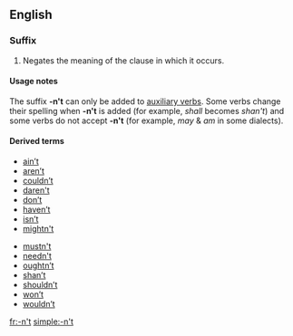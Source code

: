 {{also|not}}
==English==

===Suffix===
{{infl|en|suffix|head=[[n't|n’t]]}}

# Negates the meaning of the clause in which it occurs.

====Usage notes====
The suffix '''-n't''' can only be added to [[auxiliary verb]]s. Some verbs change their spelling when '''-n't''' is added (for example, ''shall'' becomes ''shan't'') and some verbs do not accept '''-n't''' (for example, ''may'' & ''am'' in some dialects).

====Derived terms====
{{rel-top|Derived terms}}
* [[ain't|ain’t]]
* [[aren't|aren’t]]
* [[couldn't|couldn’t]]
* [[daren't]]
* [[don't|don’t]]
* [[haven't|haven’t]]
* [[isn't|isn’t]]
* [[mightn't]]
{{rel-mid}}
* [[mustn't]]
* [[needn't]]
* [[oughtn't|oughtn’t]]
* [[shan't|shan’t]]
* [[shouldn't|shouldn’t]]
* [[won't|won’t]]
* [[wouldn't|wouldn’t]]
{{rel-bottom}}

[[fr:-n't]]
[[simple:-n't]]